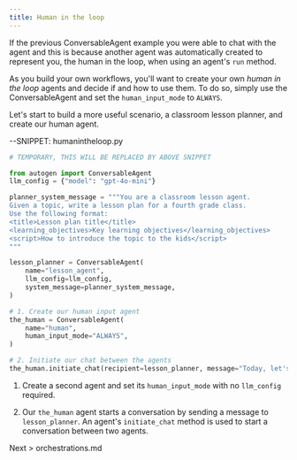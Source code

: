 ```yaml
---
title: Human in the loop
---
```


If the previous ConversableAgent example you were able to chat with the agent and this is because another agent was automatically created to represent you, the human in the loop, when using an agent's `run` method.

As you build your own workflows, you'll want to create your own *human in the loop* agents and decide if and how to use them. To do so, simply use the ConversableAgent and set the `human_input_mode` to `ALWAYS`.

Let's start to build a more useful scenario, a classroom lesson planner, and create our human agent.

--SNIPPET: humanintheloop.py

```python
# TEMPORARY, THIS WILL BE REPLACED BY ABOVE SNIPPET

from autogen import ConversableAgent
llm_config = {"model": "gpt-4o-mini"}

planner_system_message = """You are a classroom lesson agent.
Given a topic, write a lesson plan for a fourth grade class.
Use the following format:
<title>Lesson plan title</title>
<learning_objectives>Key learning objectives</learning_objectives>
<script>How to introduce the topic to the kids</script>
"""

lesson_planner = ConversableAgent(
    name="lesson_agent",
    llm_config=llm_config,
    system_message=planner_system_message,
)

# 1. Create our human input agent
the_human = ConversableAgent(
    name="human",
    human_input_mode="ALWAYS",
)

# 2. Initiate our chat between the agents
the_human.initiate_chat(recipient=lesson_planner, message="Today, let's introduce our kids to the solar system.")
```

1. Create a second agent and set its `human_input_mode` with no `llm_config` required.

2. Our `the_human` agent starts a conversation by sending a message to `lesson_planner`. An agent's `initiate_chat` method is used to start a conversation between two agents.

Next > orchestrations.md
